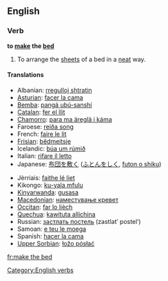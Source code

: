 ==English==

===Verb===
'''to [[make]] the [[bed]]'''

# To arrange the [[sheets]] of a bed in a [[neat]] way.

====Translations====
{{trans-top|to prepare a bed for later use and for tidiness}}
* Albanian: [[rregulloj shtratin]]
* [[Asturian]]: [[facer la cama]]
* [[Bemba]]: [[pangá ubú-sanshí]]
* [[Catalan]]: [[fer el llit]]
* [[Chamorro]]: [[para ma äreglä i káma]]
* Faroese: [[reiða song]]
* French: [[faire le lit]]
* [[Frisian]]: [[bêdmeitsje]]
* Icelandic: [[búa um rúmið]]
* Italian: [[rifare il letto]]
* Japanese: [[布団を敷く]] ([[ふとんをしく]], [[futon o shiku]])
{{trans-mid}}
* Jèrriais: [[faithe lé liet]]
* Kikongo: [[ku-yala mfulu]]
* [[Kinyarwanda]]: [[gusasa]]
* [[Macedonian]]: [[наместување кревет]]
* [[Occitan]]: [[far lo lièch]]
* [[Quechua]]: [[kawituta allichina]]
* Russian: [[застлать постель]] (zastlatʹ postelʹ)
* Samoan: [[e teu le moega]]
* Spanish: [[hacer la cama]]
* [[Upper Sorbian]]: [[łožo pósłać]]
{{trans-bottom}}

[[Category:English verbs]]

[[fr:make the bed]]